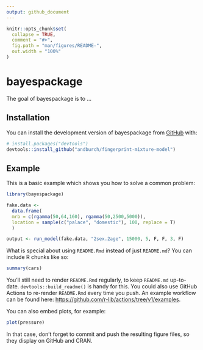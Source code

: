 ```yaml
---
output: github_document
---
```


<!-- README.md is generated from README.Rmd. Please edit that file -->

```r
knitr::opts_chunk$set(
  collapse = TRUE,
  comment = "#>",
  fig.path = "man/figures/README-",
  out.width = "100%"
)
```

# bayespackage

<!-- badges: start -->
<!-- badges: end -->

The goal of bayespackage is to ...

## Installation

You can install the development version of bayespackage from [GitHub](https://github.com/) with:

``` r
# install.packages("devtools")
devtools::install_github("andburch/fingerprint-mixture-model")
```

## Example

This is a basic example which shows you how to solve a common problem:

```r
library(bayespackage)

fake.data <- 
  data.frame(
  mrb = c(rgamma(50,64,160), rgamma(50,2500,5000)),
  location = sample(c("palace", "domestic"), 100, replace = T)
  )

output <- run_model(fake.data, "2sex.2age", 15000, 5, F, F, 3, F)

```

What is special about using `README.Rmd` instead of just `README.md`? You can include R chunks like so:

```r
summary(cars)
```

You'll still need to render `README.Rmd` regularly, to keep `README.md` up-to-date. `devtools::build_readme()` is handy for this. You could also use GitHub Actions to re-render `README.Rmd` every time you push. An example workflow can be found here: <https://github.com/r-lib/actions/tree/v1/examples>.

You can also embed plots, for example:

```r
plot(pressure)
```

In that case, don't forget to commit and push the resulting figure files, so they display on GitHub and CRAN.
